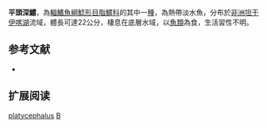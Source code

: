 {{Speciesbox
| name = 平頭深鱨
| image = 
| image_width = 250px
| image_caption = 
| status = LC
| status_system = IUCN3.1 
| genus = Bathybagrus
| species = platycephalus
| authority = Worthington & Ricardo, 1937
| synonyms = *''Chrysichthys platycephalus'', Worthington & Ricardo, 1937
}}

'''平頭深鱨'''，為[[輻鰭魚綱|輻鰭魚綱]][[鯰形目|鯰形目]][[脂鱨科|脂鱨科]]的其中一[[種|種]]，為熱帶淡水魚，分布於[[非洲|非洲]][[坦干伊喀湖|坦干伊喀湖]]流域，體長可達22公分，棲息在底層水域，以[[魚類|魚類]]為食，生活習性不明。

==参考文献==
*{{FishBase_species|genus=Bathybagrus|species=platycephalus|year=2015|month=5}}

== 扩展阅读 ==
{{refbegin}}
{{wikispecies-inline|Bathybagrus platycephalus|平頭深鱨}}
{{refend}}
{{Taxonbar|from=Q3320359}}

[[Category:深鱨屬|platycephalus]]
[[Category:1937年描述的鱼类|B]]